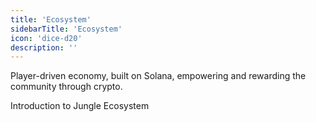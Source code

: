 ```yaml
---
title: 'Ecosystem'
sidebarTitle: 'Ecosystem'
icon: 'dice-d20'
description: ''
---
```

Player-driven economy, built on Solana, empowering and rewarding the community through crypto.

 <Card title="Genesis Collection" icon="atom" href="ecosystem/overview">
  Introduction to Jungle Ecosystem
  </Card>
<CardGroup cols={3}>
    <Card title="Holder Benefits" icon="album-collection" href="ecosystem/genesis">
  </Card>
    <Card title="Genesis Staking" icon="church" href="ecosystem/community">
  </Card>
   <Card title="Token" icon="ferris-wheel" href="ecosystem/playground">
  </Card>
    <Card title="Playground" icon="ferris-wheel" href="ecosystem/playground">
  </Card>
   <Card title="Community" icon="ferris-wheel" href="ecosystem/playground">
  </Card>
</CardGroup>
